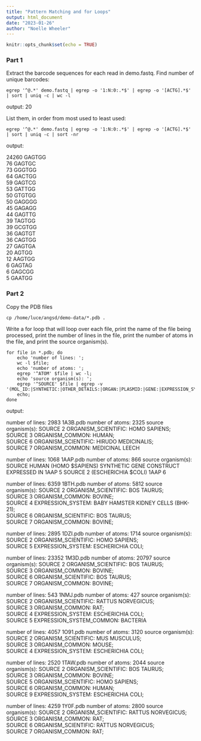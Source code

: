 ```yaml
---
title: "Pattern Matching and for Loops"
output: html_document
date: "2023-01-26"
author: "Noelle Wheeler"
---
```


```r
knitr::opts_chunk$set(echo = TRUE)
```

### Part 1
Extract the barcode sequences for each read in demo.fastq. 
Find number of unique barcodes:
```{}
egrep '^@.*' demo.fastq | egrep -o '1:N:0:.*$' | egrep -o '[ACTG].*$' | sort | uniq -c | wc -l
```
output:
20

List them, in order from most used to least used: 
```{}
egrep '^@.*' demo.fastq | egrep -o '1:N:0:.*$' | egrep -o '[ACTG].*$' | sort | uniq -c | sort -nr
```
output:

24260 GAGTGG  
76 GAGTGC    
73 GGGTGG  
64 GACTGG  
59 GAGTCG  
53 GATTGG  
50 GTGTGG  
50 GAGGGG  
45 GAGAGG  
44 GAGTTG  
39 TAGTGG  
39 GCGTGG  
36 GAGTGT  
36 CAGTGG  
27 GAGTGA  
20 AGTGG  
12 AAGTGG  
6 GAGTAG  
6 GAGCGG  
5 GAATGG  

### Part 2
Copy the PDB files
```{}
cp /home/luce/angsd/demo-data/*.pdb .
```

Write a for loop that will loop over each file, print the name of the file being processed, print the number of lines in the file, print the number of atoms in the file, and print the source organism(s).
```{}
for file in *.pdb; do
    echo 'number of lines: ';
    wc -l $file;
    echo 'number of atoms: ';
    egrep '^ATOM' $file | wc -l;
    echo 'source organism(s): ';
    egrep '^SOURCE' $file | egrep -v '(MOL_ID:|SYNTHETIC:|OTHER_DETAILS:|ORGAN:|PLASMID:|GENE:|EXPRESSION_SYSTEM_STRAIN:|EXPRESSION_SYSTEM_GENE:|STRAIN:)';
    echo;
done
```
output:


number of lines: 
2983 1A3B.pdb
number of atoms: 
2325
source organism(s): 
SOURCE   2 ORGANISM_SCIENTIFIC: HOMO SAPIENS;                                   
SOURCE   3 ORGANISM_COMMON: HUMAN;                                              
SOURCE   6 ORGANISM_SCIENTIFIC: HIRUDO MEDICINALIS;                             
SOURCE   7 ORGANISM_COMMON: MEDICINAL LEECH                                     

number of lines: 
1068 1AAP.pdb
number of atoms: 
866
source organism(s): 
SOURCE    HUMAN (HOMO $SAPIENS) SYNTHETIC GENE CONSTRUCT EXPRESSED IN   1AAP   5
SOURCE   2 (ESCHERICHIA $COLI)                                          1AAP   6

number of lines: 
6359 1BTH.pdb
number of atoms: 
5812
source organism(s): 
SOURCE   2 ORGANISM_SCIENTIFIC: BOS TAURUS;                                     
SOURCE   3 ORGANISM_COMMON: BOVINE;                                             
SOURCE   4 EXPRESSION_SYSTEM: BABY HAMSTER KIDNEY CELLS (BHK-21);               
SOURCE   6 ORGANISM_SCIENTIFIC: BOS TAURUS;                                     
SOURCE   7 ORGANISM_COMMON: BOVINE;                                             

number of lines: 
2895 1DZI.pdb
number of atoms: 
1714
source organism(s): 
SOURCE   2 ORGANISM_SCIENTIFIC: HOMO SAPIENS;                                   
SOURCE   5 EXPRESSION_SYSTEM: ESCHERICHIA COLI;                                 

number of lines: 
23352 1M3D.pdb
number of atoms: 
20797
source organism(s): 
SOURCE   2 ORGANISM_SCIENTIFIC: BOS TAURUS;                                     
SOURCE   3 ORGANISM_COMMON: BOVINE;                                             
SOURCE   6 ORGANISM_SCIENTIFIC: BOS TAURUS;                                     
SOURCE   7 ORGANISM_COMMON: BOVINE;                                             

number of lines: 
543 1NMJ.pdb
number of atoms: 
427
source organism(s): 
SOURCE   2 ORGANISM_SCIENTIFIC: RATTUS NORVEGICUS;                              
SOURCE   3 ORGANISM_COMMON: RAT;                                                
SOURCE   4 EXPRESSION_SYSTEM: ESCHERICHIA COLI;                                 
SOURCE   5 EXPRESSION_SYSTEM_COMMON: BACTERIA                                   

number of lines: 
4057 1O91.pdb
number of atoms: 
3120
source organism(s): 
SOURCE   2 ORGANISM_SCIENTIFIC: MUS MUSCULUS;                                   
SOURCE   3 ORGANISM_COMMON: MOUSE;                                              
SOURCE   4 EXPRESSION_SYSTEM: ESCHERICHIA COLI;                                 

number of lines: 
2520 1TAW.pdb
number of atoms: 
2044
source organism(s): 
SOURCE   2 ORGANISM_SCIENTIFIC: BOS TAURUS;                                     
SOURCE   3 ORGANISM_COMMON: BOVINE;                                             
SOURCE   5 ORGANISM_SCIENTIFIC: HOMO SAPIENS;                                   
SOURCE   6 ORGANISM_COMMON: HUMAN;                                              
SOURCE   9 EXPRESSION_SYSTEM: ESCHERICHIA COLI;                                 

number of lines: 
4259 1Y0F.pdb
number of atoms: 
2800
source organism(s): 
SOURCE   2 ORGANISM_SCIENTIFIC: RATTUS NORVEGICUS;                              
SOURCE   3 ORGANISM_COMMON: RAT;                                                
SOURCE   6 ORGANISM_SCIENTIFIC: RATTUS NORVEGICUS;                              
SOURCE   7 ORGANISM_COMMON: RAT;
